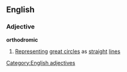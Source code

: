 ==English==
===Adjective===
'''orthodromic'''
#[[Representing]] [[great circle]]s as [[straight]] [[line]]s
[[Category:English adjectives]]